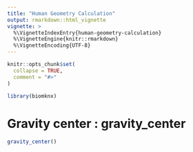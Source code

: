 ```yaml
---
title: "Human Geometry Calculation"
output: rmarkdown::html_vignette
vignette: >
  %\VignetteIndexEntry{human-geometry-calculation}
  %\VignetteEngine{knitr::rmarkdown}
  %\VignetteEncoding{UTF-8}
---
```


```r
knitr::opts_chunk$set(
  collapse = TRUE,
  comment = "#>"
)
```

```r
library(biomknx)
```

<!-- WARNING - This vignette is generated by {fusen} from /dev/flat_human_geom_calculation.Rmd: do not edit by hand -->

<!--
 You need to run the 'description' chunk in the '0-dev_history.Rmd' file before continuing your code there.
-->


# Gravity center : gravity_center

    

  

```r
gravity_center()
```

  

  



